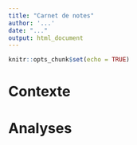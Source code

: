 ```yaml
---
title: "Carnet de notes"
author: '...'
date: "..."
output: html_document
---
```


```r
knitr::opts_chunk$set(echo = TRUE)
```

# Contexte

<!--- G.E. consignes
Cette section doit présenter en 1 paragraphe maximum le sujet de ce carnet de notes 

Un carnet de notes sert à consigner toutes vos essais graphiques, tableaux, tests stats,... Vos graphiques, tableaux et tests stats les plus intéressants doivent être consignés dans votre rapport. 

En résumé, un carnet de notes sert à tout consigner alors qu'un rapport scientifique sert uniquement pour les analyses les plus intéressantes. 

---->

# Analyses


<!--- G.E. consignes
Cette section peut être subdivisée en plusieurs sous-sections. 

Cette section doit comprendre au minimum 5 et au maximum 10 graphiques corrects et commentés. 

Cette section doit comprendre au minimum 2 et au maximum 5 tableaux corrects et commentés.

Cette section doit comprendre au minimum 3 et au maximum 5 tests statistiques correctement exécutés et commentés.
---->


